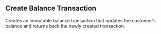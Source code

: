 ## Create Balance Transaction

Creates an immutable balance transaction that updates the customer's balance and returns back the newly created
transaction.
